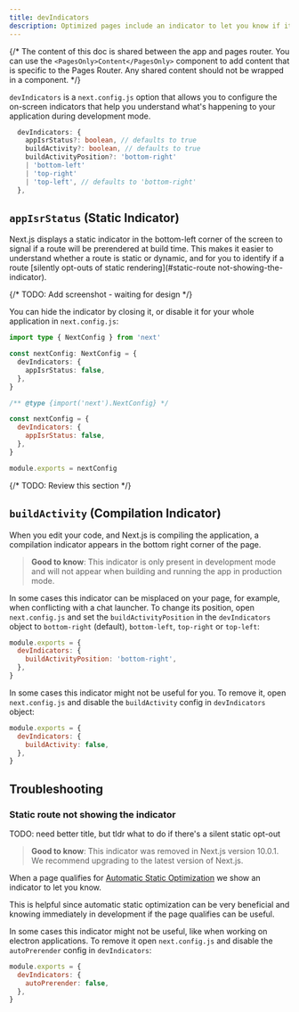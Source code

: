 ```yaml
---
title: devIndicators
description: Optimized pages include an indicator to let you know if it's being statically optimized. You can opt-out of it here.
---
```


{/* The content of this doc is shared between the app and pages router. You can use the `<PagesOnly>Content</PagesOnly>` component to add content that is specific to the Pages Router. Any shared content should not be wrapped in a component. */}

<AppOnly>

`devIndicators` is a `next.config.js` option that allows you to configure the on-screen indicators that help you understand what's happening to your application during development mode.

```ts filename="Types"
  devIndicators: {
    appIsrStatus?: boolean, // defaults to true
    buildActivity?: boolean, // defaults to true
    buildActivityPosition?: 'bottom-right'
    | 'bottom-left'
    | 'top-right'
    | 'top-left', // defaults to 'bottom-right'
  },
```

## `appIsrStatus` (Static Indicator)

Next.js displays a static indicator in the bottom-left corner of the screen to signal if a route will be prerendered at build time. This makes it easier to understand whether a route is static or dynamic, and for you to identify if a route [silently opt-outs of static rendering](#static-route not-showing-the-indicator).

{/* TODO: Add screenshot - waiting for design */}

You can hide the indicator by closing it, or disable it for your whole application in `next.config.js`:

```ts filename="next.config.ts" switcher
import type { NextConfig } from 'next'

const nextConfig: NextConfig = {
  devIndicators: {
    appIsrStatus: false,
  },
}
```

```js filename="next.config.js" switcher
/** @type {import('next').NextConfig} */

const nextConfig = {
  devIndicators: {
    appIsrStatus: false,
  },
}

module.exports = nextConfig
```

{/* TODO: Review this section */}

## `buildActivity` (Compilation Indicator)

When you edit your code, and Next.js is compiling the application, a compilation indicator appears in the bottom right corner of the page.

> **Good to know**: This indicator is only present in development mode and will not appear when building and running the app in production mode.

In some cases this indicator can be misplaced on your page, for example, when conflicting with a chat launcher. To change its position, open `next.config.js` and set the `buildActivityPosition` in the `devIndicators` object to `bottom-right` (default), `bottom-left`, `top-right` or `top-left`:

```js filename="next.config.js"
module.exports = {
  devIndicators: {
    buildActivityPosition: 'bottom-right',
  },
}
```

In some cases this indicator might not be useful for you. To remove it, open `next.config.js` and disable the `buildActivity` config in `devIndicators` object:

```js filename="next.config.js"
module.exports = {
  devIndicators: {
    buildActivity: false,
  },
}
```

## Troubleshooting

### Static route not showing the indicator

TODO: need better title, but tldr what to do if there's a silent static opt-out

</AppOnly>

<PagesOnly>

> **Good to know**: This indicator was removed in Next.js version 10.0.1. We recommend upgrading to the latest version of Next.js.

When a page qualifies for [Automatic Static Optimization](/docs/pages/building-your-application/rendering/automatic-static-optimization) we show an indicator to let you know.

This is helpful since automatic static optimization can be very beneficial and knowing immediately in development if the page qualifies can be useful.

In some cases this indicator might not be useful, like when working on electron applications. To remove it open `next.config.js` and disable the `autoPrerender` config in `devIndicators`:

```js filename="next.config.js"
module.exports = {
  devIndicators: {
    autoPrerender: false,
  },
}
```

</PagesOnly>
